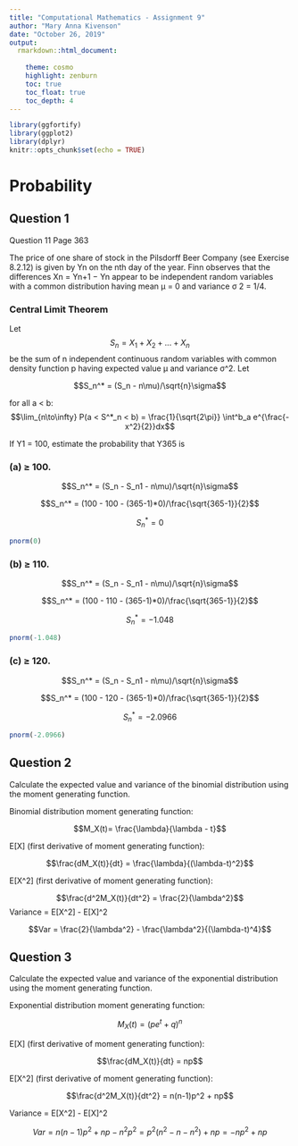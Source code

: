 ```yaml
---
title: "Computational Mathematics - Assignment 9"
author: "Mary Anna Kivenson"
date: "October 26, 2019"
output:
  rmarkdown::html_document:
    
    theme: cosmo 
    highlight: zenburn
    toc: true
    toc_float: true
    toc_depth: 4
---
```


```r
library(ggfortify)
library(ggplot2)
library(dplyr)
knitr::opts_chunk$set(echo = TRUE)
```


# Probability

## Question 1 {.tabset}
Question 11 Page 363

The price of one share of stock in the Pilsdorff Beer Company (see Exercise 8.2.12) is given by Yn on the nth day of the year. Finn observes that
the differences Xn = Yn+1 − Yn appear to be independent random variables with a common distribution having mean µ = 0 and variance σ
2 = 1/4. 


### Central Limit Theorem

Let $$ S_n = X_1 + X_2 + ... + X_n $$ be the sum of n independent continuous random variables with common density function p
having expected value µ and variance σ^2. Let

$$S_n^* = (S_n - n\mu)/\sqrt{n}\sigma$$

for all a < b:
$$\lim_{n\to\infty} P(a < S^*_n < b) = \frac{1}{\sqrt{2\pi}} \int^b_a e^{\frac{-x^2}{2}}dx$$


If Y1 = 100, estimate the probability that Y365 is


### (a) ≥ 100.

$$S_n^* = (S_n - S_n1 - n\mu)/\sqrt{n}\sigma$$

$$S_n^* = (100 - 100 - (365-1)*0)/\frac{\sqrt{365-1}}{2}$$

$$S_n^* = 0$$

```r
pnorm(0)
```




### (b) ≥ 110.

$$S_n^* = (S_n - S_n1 - n\mu)/\sqrt{n}\sigma$$

$$S_n^* = (100 - 110 - (365-1)*0)/\frac{\sqrt{365-1}}{2}$$

$$S_n^* = -1.048$$

```r
pnorm(-1.048)
```

### (c) ≥ 120.

$$S_n^* = (S_n - S_n1 - n\mu)/\sqrt{n}\sigma$$

$$S_n^* = (100 - 120 - (365-1)*0)/\frac{\sqrt{365-1}}{2}$$

$$S_n^* = -2.0966$$

```r
pnorm(-2.0966)
```

## Question 2
Calculate the expected value and variance of the binomial distribution using the moment
generating function.


Binomial distribution moment generating function:

$$M_X(t)= \frac{\lambda}{\lambda - t}$$

E[X] (first derivative of moment generating function):

$$\frac{dM_X(t)}{dt} = \frac{\lambda}{(\lambda-t)^2}$$

E[X^2] (first derivative of moment generating function):

$$\frac{d^2M_X(t)}{dt^2} = \frac{2}{\lambda^2}$$
Variance = E[X^2] - E[X]^2

$$Var = \frac{2}{\lambda^2} - \frac{\lambda^2}{(\lambda-t)^4}$$



## Question 3
Calculate the expected value and variance of the exponential distribution using the moment
generating function.

Exponential distribution moment generating function:

$$M_X(t)= (pe^t + q)^n$$

E[X] (first derivative of moment generating function):

$$\frac{dM_X(t)}{dt} = np$$

E[X^2] (first derivative of moment generating function):

$$\frac{d^2M_X(t)}{dt^2} = n(n-1)p^2 + np$$

Variance = E[X^2] - E[X]^2

$$Var = n(n-1)p^2 + np - n^2p^2 = p^2(n^2-n-n^2) + np = -np^2 + np$$

